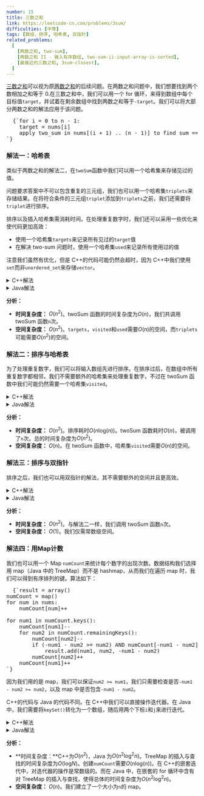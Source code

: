 ```yaml
---
number: 15
title: 三数之和
link: https://leetcode-cn.com/problems/3sum/
difficulties: [中等]
tags: [数组，排序, 哈希表, 双指针]
related_problems:
  [
    [两数之和, two-sum],
    [两数之和 II - 输入有序数组, two-sum-ii-input-array-is-sorted],
    [最接近的三数之和, 3sum-closest],
  ]
---
```



[三数之和](https://leetcode-cn.com/problems/3sum/)可以视为原[两数之和](https://leetcode-cn.com/problems/two-sum/)的后续问题。在两数之和问题中，我们想要找到两个数相加之和等于 0.在三数之和中，我们可以用一个 for 循环，来得到数组中每个目标值`target`，并试着在剩余数组中找到两数之和等于`-target`。我们可以将大部分<Link to="/zh/solution/two-sum">两数之和的解法</Link>应用于该问题。

<pre class="pseudo-code">
  {`for i = 0 to n - 1:
    target = nums[i]
    apply two_sum in nums[(i + 1) .. (n - 1)] to find sum == -target
`}
</pre>

<h3 id="solution_1">解法一：哈希表</h3>

类似于<Link to="/zh/solution/two-sum#solution_2">两数之和的解法二</Link>，在`twoSum`函数中我们可以用一个哈希集来存储见过的值。

问题要求答案中不可以包含重复的三元组，我们也可以用一个哈希集`triplets`来存储结果。在将符合条件的三元组`triplet`添加到`triplets`之前，我们还需要将`triplet`进行排序。

排序以及插入哈希集需消耗时间。在处理重复数字时，我们还可以采用一些优化来使代码更加高效：

- 使用一个哈希集`targets`来记录所有见过的`target`值
- 在解决 two-sum 问题时，使用一个哈希集`used`来记录所有使用过的值

注意我们虽然有优化，但是 C++的代码可能仍然会超时，因为 C++中我们使用`set`而非`unordered_set`来存储`vector`。

<details class="code-details">
    <summary>C++解法</summary>

```cpp
class Solution {
private:
    void twoSum(vector<int>& nums, int target, int start, set<vector<int>>& triplets) {
        int n = nums.size();
        unordered_set<int> visited;
        unordered_set<int> used;
        for (int i = start; i < n; i++) {
            int num = nums[i];
            if (visited.count(-target - num) > 0 && used.count(num) == 0) {
                vector<int> triplet{target, -target - num, num};
                sort(triplet.begin(), triplet.end());
                triplets.insert(triplet);
                visited.insert(num);
                used.insert(num);
            }
            else {
                visited.insert(num);
            }
        }
    }

public:
    vector<vector<int>> threeSum(vector<int>& nums) {
        int n = nums.size();
        set<vector<int>> triplets;
        unordered_set<int> targets;

        for (int i = 0; i < n; i++) {
            int target = nums[i];
            if (targets.count(target) == 0) {
                twoSum(nums, target, i + 1, triplets);
                targets.insert(target);
            }
        }

        return vector<vector<int>>(triplets.begin(), triplets.end());
    }
};
```

</details>

<details class="code-details">
    <summary>Java解法</summary>

```java
class Solution {
    private void twoSum(int[] nums, int target, int start, Set<List<Integer>> triplets) {
        int n = nums.length;
        Set<Integer> visited = new HashSet<>();
        Set<Integer> used = new HashSet<>();
        for (int i = start; i < n; i++) {
            int num = nums[i];
            if (visited.contains(-target - num) && !used.contains(num)) {
                List<Integer> triplet = Arrays.asList(target, -target - num, num);
                Collections.sort(triplet);
                triplets.add(triplet);
                visited.add(num);
                used.add(num);
            }
            else {
                visited.add(num);
            }
        }
    }

    public List<List<Integer>> threeSum(int[] nums) {
        int n = nums.length;
        Set<List<Integer>> triplets = new HashSet<>();
        Set<Integer> targets = new HashSet<>();

        for (int i = 0; i < n; i++) {
            int target = nums[i];
            if (!targets.contains(target)) {
                twoSum(nums, target, i + 1, triplets);
                targets.add(target);
            }
        }

        List<List<Integer>> result = new ArrayList<>(triplets);
        return result;
    }
}
```

</details>

**分析：**

- **时间复杂度：** $O(n^2)$。twoSum 函数的时间复杂度为$O(n)$，我们共调用 twoSum 函数`n`次。
- **空间复杂度：** $O(n^2)$。`targets`，`visited`和`used`需要$O(n)$的空间，而`triplets`可能需要$O(n^2)$的空间。

<h3 id="solution_2">解法二：排序与哈希表</h3>

为了处理重复数字，我们可以将输入数组先进行排序。在排序过后，在数组中所有重复数字都相邻，我们不需要额外的哈希集来处理重复数字，不过在 twoSum 函数中我们可能仍然需要一个哈希集`visited`。

<details class="code-details">
    <summary>C++解法</summary>

```cpp
class Solution {
private:
    unordered_set<int> visited;

    void twoSum(vector<int>& nums, int target, int start, vector<vector<int>>& result) {
        int n = nums.size();

        for (int i = start; i < n; i++) {
            int num = nums[i];
            if (visited.count(-target - num) > 0) {
                result.push_back({target, -target - num, num});
                while (i + 1 < n && nums[i + 1] == num) {
                    i++;
                }
            }
            else {
                visited.insert(num);
            }
        }

        visited.clear();
    }

public:
    vector<vector<int>> threeSum(vector<int>& nums) {
        int n = nums.size();
        sort(nums.begin(), nums.end());
        vector<vector<int>> result;

        for (int i = 0; i < n; i++) {
            if (i == 0 || nums[i] != nums[i - 1]) {
                int target = nums[i];
                twoSum(nums, target, i + 1, result);
            }
        }

        return result;
    }
};
```

</details>

<details class="code-details">
    <summary>Java解法</summary>

```java
class Solution {
    private void twoSum(int[] nums, int target, int start, List<List<Integer>> result) {
        int n = nums.length;
        Set<Integer> visited = new HashSet<>();

        for (int i = start; i < n; i++) {
            int num = nums[i];
            if (visited.contains(-target - num)) {
                result.add(Arrays.asList(target, -target - num, num));
                while (i + 1 < n && nums[i + 1] == num) {
                    i++;
                }
            }
            else {
                visited.add(num);
            }
        }
    }

    public List<List<Integer>> threeSum(int[] nums) {
        int n = nums.length;
        Arrays.sort(nums);
        List<List<Integer>> result = new ArrayList<>();

        for (int i = 0; i < n; i++) {
            if (i == 0 || nums[i] != nums[i - 1]) {
                int target = nums[i];
                twoSum(nums, target, i + 1, result);
            }
        }

        return result;
    }
}
```

</details>

**分析：**

- **时间复杂度：** $O(n^2)$。排序耗时$O(n\text{log}(n))$。twoSum 函数耗时$O(n)$，被调用了`n`次。总的时间复杂度为$O(n^2)$。
- **空间复杂度：** $O(n)$。在 twoSum 函数中，哈希集`visited`需要$O(n)$的空间。

<h3 id="solution_3">解法三：排序与双指针</h3>

排序之后，我们也可以用双指针的解法，其不需要额外的空间并且更高效。

<details class="code-details">
    <summary>C++解法</summary>

```cpp
class Solution {
private:
    void twoSum(vector<int>& nums, int target, int start, vector<vector<int>>& result) {
        int p1 = start, p2 = nums.size() - 1;
        while (p1 < p2) {
            int num1 = nums[p1], num2 = nums[p2];
            if (num1 + num2 == -target) {
                result.push_back({target, num1, num2});
                if (num1 == num2) {
                    return;
                }
                while (nums[p1] == num1) {
                    p1++;
                }
                while (nums[p2] == num2) {
                    p2--;
                }
            }
            else if (num1 + num2 < -target) {
                p1++;
            }
            else {
                p2--;
            }
        }
    }

public:
    vector<vector<int>> threeSum(vector<int>& nums) {
        int n = nums.size();
        sort(nums.begin(), nums.end());
        vector<vector<int>> result;

        for (int i = 0; i < n; i++) {
            if (i == 0 || nums[i] != nums[i - 1]) {
                int target = nums[i];
                twoSum(nums, target, i + 1, result);
            }
        }

        return result;
    }
};
```

</details>

<details class="code-details">
    <summary>Java解法</summary>

```java
class Solution {
    private void twoSum(int[] nums, int target, int start, List<List<Integer>> result) {
        int p1 = start, p2 = nums.length - 1;
        while (p1 < p2) {
            int num1 = nums[p1], num2 = nums[p2];
            if (num1 + num2 == -target) {
                result.add(Arrays.asList(target, num1, num2));
                if (num1 == num2) {
                    return;
                }

                while (nums[p1] == num1) {
                    p1++;
                }

                while (nums[p2] == num2) {
                    p2--;
                }
            }
            else if (num1 + num2 < -target) {
                p1++;
            }
            else {
                p2--;
            }
        }
    }

    public List<List<Integer>> threeSum(int[] nums) {
        int n = nums.length;
        Arrays.sort(nums);
        List<List<Integer>> result = new ArrayList<>();

        for (int i = 0; i < n; i++) {
            if (i == 0 || nums[i] != nums[i - 1]) {
                int num = nums[i];
                twoSum(nums, num, i + 1, result);
            }
        }

        return result;
    }
}
```

</details>

**分析：**

- **时间复杂度：** $O(n^2)$。与解法二一样，我们调用 twoSum 函数`n`次。
- **空间复杂度：** $O(1)$。我们仅需常数级空间。

<h3 id="solution_4">解法四：用Map计数</h3>

我们也可以用一个 Map `numCount`来统计每个数字的出现次数。数据结构我们选择用 map（Java 中的 TreeMap）而不是 hashmap，从而我们在遍历 map 时，我们可以得到有序排列的键。算法如下：

<pre class="pseudo-code">
  {`result = array()
numCount = map()
for num in nums:
    numCount[num]++

for num1 in numCount.keys():
    numCount[num1]--
    for num2 in numCount.remainingKeys():
        numCount[num2]--
        if (-num1 - num2 >= num2) AND numCount[-num1 - num2] > 0:
            result.add(num1, num2, -num1 - num2)
        numCount[num2]++
    numCount[num1]++
`}
</pre>

因为我们用的是 map，我们可以保证`num2 >= num1`，我们只需要检查是否`-num1 - num2 >= num2`，以及 map 中是否包含`-num1 - num2`。

C++的代码与 Java 的代码不同。在 C++中我们可以直接操作迭代器。在 Java 中，我们需要将`keySet()`转化为一个数组，随后用两个下标`i`和`j`来进行迭代。

<details class="code-details">
    <summary>C++解法</summary>

```cpp
class Solution {
public:
    vector<vector<int>> threeSum(vector<int>& nums) {
        map<int, int> numCount;
        vector<vector<int>> result;

        for (int num : nums) {
            numCount[num]++;
        }


        for (auto it = numCount.begin(); it != numCount.end(); it++) {
            int num1 = (*it).first;
            (*it).second = (*it).second - 1;
            for (auto it2 = it; it2 != numCount.end(); it2++) {
                if ((*it2).second > 0) {
                    int num2 = (*it2).first;
                    if (num2 > -num1 - num2) {
                        break;
                    }
                    (*it2).second = (*it2).second - 1;
                    if (numCount.count(-num1 - num2) > 0 && numCount[-num1 - num2] > 0) {
                        result.push_back({num1, num2, -num1 - num2});
                    }
                    (*it2).second = (*it2).second + 1;
                }
            }
            (*it).second = (*it).second + 1;
        }

        return result;
    }
};
```

</details>

<details class="code-details">
    <summary>Java解法</summary>

```java
class Solution {
    public List<List<Integer>> threeSum(int[] nums) {
        List<List<Integer>> result = new ArrayList<>();
        Map<Integer, Integer> numCount = new TreeMap();
        for (int num : nums) {
            numCount.put(num, numCount.getOrDefault(num, 0) + 1);
        }

        List<Integer> sortedNums = new ArrayList<>(numCount.keySet());

        for (int i = 0; i < sortedNums.size(); i++) {
            int num1 = sortedNums.get(i);
            numCount.put(num1, numCount.get(num1) - 1);
            for (int j = i; j < sortedNums.size(); j++) {
                int num2 = sortedNums.get(j);
                if (num2 > -num1 - num2) {
                    break;
                }
                if (numCount.get(num2) > 0) {
                    numCount.put(num2, numCount.get(num2) - 1);
                    if (numCount.getOrDefault(-num1 - num2, 0) > 0) {
                        result.add(Arrays.asList(num1, num2, -num1 - num2));
                    }
                    numCount.put(num2, numCount.get(num2) + 1);
                }
            }
            numCount.put(num1, numCount.get(num1) + 1);
        }

        return result;
    }
}
```

</details>

**分析：**

- **时间复杂度：**C++为$O(n^2)$，Java 为$O(n^2\text{log}^2n)$。TreeMap 的插入与查找的时间复杂度为$O(\text{log}N)$。创建`numCount`需要$O(n\text{log}(n))$。在 C++的嵌套迭代中，对迭代器的操作是常数级的。而在 Java 中，在嵌套的 for 循环中含有对 TreeMap 的插入与查找，使得总体的时间复杂度为$O(n^2\text{log}^2n)$。
- **空间复杂度：** $O(n)$。我们建立了一个大小为`n`的 map。
